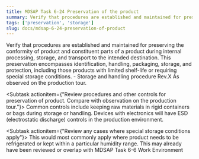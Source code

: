 ```yaml
---
title: MDSAP Task 6-24 Preservation of the product
summary: Verify that procedures are established and maintained for preserving the conformity of product and constituent parts of a product during internal processing, storage, and transport to the intended destination. This preservation encompasses identification, handling, packaging, storage, and protection, including those products with limited shelf-life or requiring special storage conditions.
tags: ['preservation', 'storage']
slug: docs/mdsap-6-24-preservation-of-product
---
```


<RegLang>
Verify that procedures are established and maintained for preserving the conformity of product and constituent parts of a product during internal processing, storage, and transport to the intended destination. This preservation encompasses identification, handling, packaging, storage, and protection, including those products with limited shelf-life or requiring special storage conditions.
</RegLang>
<QdocList docs={['storage procedures']}/>

<ReportLang>
- Storage and handling procedure Rev.X
As observed on the production tour.
</ReportLang>

<Subtask actionitem={"Review procedures and other controls for preservation of product. Compare with observation on the production tour."}>
Common controls include keeping raw materials in rigid containers or bags during storage or handling.
Devices with electronics will have ESD (electrostatic discharge) controls in the production environment.  
</Subtask>

<Subtask actionitem={"Review any cases where special storage conditions apply"}>
This would most commonly apply where product needs to be refrigerated or kept within a particular humidity range.  This may already have been reviewed or overlap with <QLink>MDSAP Task 6-6 Work Environment</QLink>
</Subtask>



